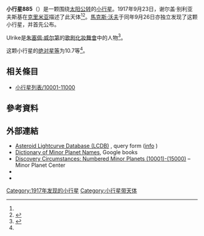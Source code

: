{{Infobox planet
 | minorplanet     = yes
 | name            = 885 Ulrike
 | background      = #D6D6D6
 | image = 
 | image_size      = 
 | caption         =
 | discovery_ref   =  <ref name="MPC-object" />
 | discoverer      = [[谢尔盖·别利亚夫斯基|谢尔盖·别利亚夫斯基]]
 | discovery_site  = [[克里米亚|克里米亚]]
 | discovered      = 1917年9月23日
 | mpc_name        = 885 Ulrike
 | alt_names       = 885 Ulrike
 | pronounced      = 
 | named_after     = <ref name="MPC-object" />
 | mp_category     = [[主帶小行星|主帶小行星]] <ref name="MPC-object" /><ref name="jpldata" />
 | orbit_ref       = <ref name="a">[http://ssd.jpl.nasa.gov/sbdb.cgi?sstr=885 885] {{WebCite|url=https://www.webcitation.org/66JPyGKHU?url=http://ssd.jpl.nasa.gov/sbdb.cgi?sstr=885 |date=20120320195519 |dateformat=iso }}，小行星數據庫瀏覽器（JPL Small-Body Database Browser）－[[美国国家航空航天局|美国国家航空航天局]]喷气推进实验室</ref>
 | epoch           = 2018-03-23.0（[[儒略日|JD]] 2458200.5）
 | uncertainty     = 0
 | observation_arc = 
 | aphelion = {{convert|3.671|AU|km|3|abbr=on|lk=out}}
 | perihelion      = {{convert|2.5141768|AU|km|3|abbr=on}}
 | semimajor       = 3.0923936
 | eccentricity    = 0.1869803
 | period          = 5.44[[儒略年|yr]]
 | mean_anomaly    = 173.02098[[度|°]]
 | mean_motion     = {{Deg2DMS|0.18124320|sup=ms}} / day
 | inclination     = 3.30432
 | asc_node        = 149.04995°
 | arg_peri        = 204.30832
 | mean_diameter   = 
 | rotation        = 
 | albedo          =
 | spectral_type   =
 | abs_magnitude   = 10.7<ref name="jpldata" />
}}
'''小行星885'''（{{lang-en|885 Ulrike}}）是一颗围绕[[太阳|太阳]][[公转|公转]]的[[小行星|小行星]]。1917年9月23日，谢尔盖·别利亚夫斯基在[[克里米亚|克里米亚]]描述了此天体<ref name="a" /><ref>{{cite news|title=小行星列表|url=http://cfa-www.harvard.edu/iau/lists/NumberedMPs.txt|accessdate=2018-10-19|newspaper=哈佛大学|archive-date=2008-05-17|archive-url=https://web.archive.org/web/20080517010638/http://cfa-www.harvard.edu/iau/lists/NumberedMPs.txt|dead-url=no}}</ref>。[[馬克斯·沃夫|馬克斯·沃夫]]于同年9月26日亦独立发现了这颗小行星，并首先公布。

Ulrike是[[朱塞佩·威尔第|朱塞佩·威尔第]]的[[歌剧|歌剧]][[化妝舞會_(歌劇)|化妝舞會]]中的人物<ref>{{cite book|author=Paul Herget|title=The Names of the Minor Planets|year=1968}}</ref>。

这颗小行星的[[绝对星等|绝对星等]]为10.7等<ref name="a" />。

== 相关條目 ==
*[[小行星列表/10001-11000|小行星列表/10001-11000]]

== 參考資料 ==
{{reflist|refs=

<ref name="jpldata">{{cite web
 |type         = 2018-01-26 last obs.
 |title        = JPL Small-Body Database Browser:885 Ulrike-885 Ulrike
 |url          = https://ssd.jpl.nasa.gov/sbdb.cgi?sstr=885
 |publisher    = [[Jet_Propulsion_Laboratory|Jet Propulsion Laboratory]]
 |accessdate   = 28 March 2018
 |archive-date = 2020-10-25
 |archive-url  = https://web.archive.org/web/20201025125238/https://ssd.jpl.nasa.gov/sbdb.cgi?sstr=885
 |dead-url     = no
}}</ref>

<ref name="MPC-object">{{cite web
  |title      = 885 Ulrike
  |work      = Minor Planet Center
  |url      = https://www.minorplanetcenter.net/db_search/show_object?object_id=885
  |accessdate      = 28 March 2018
  |archive-date      = 2016-03-04
  |archive-url      = https://web.archive.org/web/20160304113022/http://minorplanetcenter.net/db_search/show_object?object_id=885
  |dead-url      = no
  }}</ref>

}}

==  外部連結 ==
* [http://www.minorplanet.info/PHP/lcdbsummaryquery.php Asteroid Lightcurve Database (LCDB)] {{Wayback|url=http://www.minorplanet.info/PHP/lcdbsummaryquery.php |date=20171210173955 }}, query form ([http://www.minorplanet.info/lightcurvedatabase.html info] {{Wayback|url=http://www.minorplanet.info/lightcurvedatabase.html |date=20171216050541 }})
* [https://books.google.com/books?id=aeAg1X7afOoC&pg Dictionary of Minor Planet Names], Google books
* [http://www.minorplanetcenter.net/iau/lists/NumberedMPs010001.html Discovery Circumstances: Numbered Minor Planets (10001)-(15000)] {{Wayback|url=http://www.minorplanetcenter.net/iau/lists/NumberedMPs010001.html |date=20180612162317 }} – Minor Planet Center
* {{AstDys|885}}
* {{JPL small body}}

{{Minor Planet Number|[[小行星884|小行星884]]|[[小行星886|小行星886]]}}
{{小天体}}

[[Category:1917年发现的小行星|Category:1917年发现的小行星]]
[[Category:小行星带天体|Category:小行星带天体]]


{{Beltasteroid-stub}}